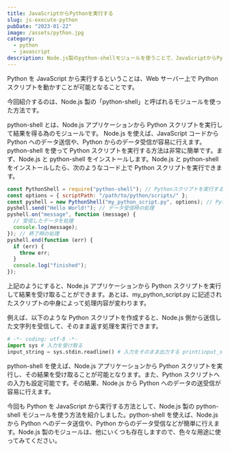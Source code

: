 ```yaml
---
title: JavaScriptからPythonを実行する
slug: js-execute-python
pubDate: "2023-01-22"
image: /assets/python.jpg
category:
  - python
  - javascript
description: Node.js製のpython-shellモジュールを使うことで、JavaScriptからPythonへのデータの送受信が可能に。Pythonスクリプトを実行し、結果を受け取る方法も解説します。
---
```


Python を JavaScript から実行するということは、Web サーバー上で Python スクリプトを動かすことが可能となることです。

今回紹介するのは、Node.js 製の「python-shell」と呼ばれるモジュールを使った方法です。

python-shell とは、Node.js アプリケーションから Python スクリプトを実行して結果を得る為のモジュールです。
Node.js を使えば、JavaScript コードから Python へのデータ送信や、Python からのデータ受信が容易に行えます。
python-shell を使って Python スクリプトを実行する方法は非常に簡単です。まず、Node.js と python-shell をインストールします。Node.js と python-shell をインストールしたら、次のようなコード上で Python スクリプトを実行できます。

```javascript
const PythonShell = require("python-shell"); // Pythonスクリプトを実行する
const options = { scriptPath: "/path/to/python/scripts/" };
const pyshell = new PythonShell("my_python_script.py", options); // Pythonスクリプトへの入力を設定
pyshell.send("Hello World!"); // データ受信時の処理
pyshell.on("message", function (message) {
  // 受信したデータを処理
  console.log(message);
}); // 終了時の処理
pyshell.end(function (err) {
  if (err) {
    throw err;
  }
  console.log("finished");
});
```

上記のようにすると、Node.js アプリケーションから Python スクリプトを実行して結果を受け取ることができます。あとは、my_python_script.py に記述されたスクリプトの中身によって処理内容が変わります。

例えば、以下のような Python スクリプトを作成すると、Node.js 側から送信した文字列を受信して、そのまま返す処理を実行できます。

```python
# -*- coding: utf-8 -*-
import sys # 入力を受け取る
input_string = sys.stdin.readline() # 入力をそのまま出力する print(input_string)
```

python-shell を使えば、Node.js アプリケーションから Python スクリプトを実行し、その結果を受け取ることが可能となります。また、Python スクリプトへの入力も設定可能です。その結果、Node.js から Python へのデータの送受信が容易に行えます。

今回も Python を JavaScript から実行する方法として、Node.js 製の python-shell モジュールを使う方法を紹介しました。python-shell を使えば、Node.js から Python へのデータ送信や、Python からのデータ受信などが簡単に行えます。Node.js 製のモジュールは、他にいくつも存在しますので、色々な用途に使ってみてください。
